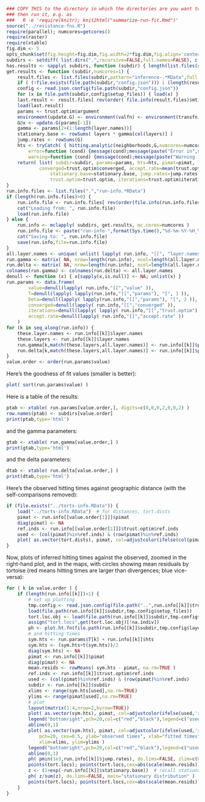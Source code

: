 ```r
### COPY THIS to the directory in which the directories are you want to summarize,
### then run it, e.g. as
###   R -e 'require(knitr); knit2html("summarize-run-fit.Rmd")'
source("../resistance-fns.R")
require(parallel); numcores=getcores()
require(raster)
require(xtable)
fig.dim <- 5
opts_chunk$set(fig.height=fig.dim,fig.width=2*fig.dim,fig.align='center')
subdirs <- setdiff( list.dirs(".",recursive=FALSE,full.names=FALSE), c("figure","cache") )
has.results <- sapply( subdirs, function (subdir) { length(list.files(subdir,pattern="inference-.*RData",full.names=TRUE)) } )
get.results <- function (subdir,numcores=1) {
    result.files <- list.files(subdir,pattern="inference-.*RData",full.names=TRUE)
    if ( (!file.exists(file.path(subdir,"config.json"))) | (length(result.files)==0) ) { return( list( subdir=subdir ) ) }
    config <- read.json.config(file.path(subdir,"config.json"))
    for (x in file.path(subdir,config$setup_files)) { load(x) }
    last.result <- result.files[ rev(order( file.info(result.files)$mtime )) ][1]
    load(last.result)
    params <- trust.optim$argument
    environment(update.G) <- environment(valfn) <- environment(transfn) <- environment()
    G@x <- update.G(params[-1])
    gamma <- params[2+(1:length(layer.names))]
    stationary.base <- rowSums( layers * gamma[col(layers)] )
    jump.rates <- rowSums(G)
    hts <- tryCatch( { hitting.analytic(neighborhoods,G,numcores=numcores)[locs,] },
        error=function (cond) {message(cond);message(paste("Error in",subdir)); NA}, 
        warning=function (cond) {message(cond);message(paste("Warning in",subdir)); NA} )
    return( list( subdir=subdir, params=params, hts=hts, pimat=pimat, layer.names=layer.names, value=trust.optim$value, 
            converged=trust.optim$converged, accept.rate=mean(trust.optim$accept), 
                stationary.base=stationary.base, jump.rates=jump.rates,
                trust.optim=trust.optim, iterations=trust.optim$iterations ) )
}
run.info.files <- list.files(".","run-info.*RData")
if (length(run.info.files)>0) {
    run.info.file <- run.info.files[ rev(order(file.info(run.info.files)$mtime)) ][1]
    cat("Loading from: ", run.info.file)
    load(run.info.file)
} else {
    run.info <- mclapply( subdirs, get.results, mc.cores=numcores )
    run.info.file <- paste("run-info-",format(Sys.time(),"%d-%m-%Y-%H_%M_%S"),".RData",sep='')
    cat("Saving to: ", run.info.file)
    save(run.info,file=run.info.file)
}
all.layer.names <- unique( unlist( lapply( run.info, "[[", "layer.names" ) ) )
run.gamma <- matrix( NA, nrow=length(run.info), ncol=length(all.layer.names) )
run.delta <- matrix( NA, nrow=length(run.info), ncol=length(all.layer.names) )
colnames(run.gamma) <- colnames(run.delta) <- all.layer.names
denull <- function (x) { x[sapply(x,is.null)] <- NA; unlist(x) }
run.params <- data.frame( 
        value=denull(lapply( run.info,"[[","value" )),
        T=denull(lapply( lapply(run.info,"[[","params"), "[", 1 )), 
        beta=denull(lapply( lapply(run.info,"[[","params"), "[", 2 )),
        converged=denull(lapply( run.info,"[[","converged" )),
        iterations=denull(lapply( lapply( run.info,"[[","trust.optim"), "[[", "iterations" )),
        accept.rate=denull(lapply( run.info,"[[","accept.rate" ))
    )
for (k in seq_along(run.info)) {
    these.layer.names <- run.info[[k]]$layer.names
    these.layers <- run.info[[k]]$layer.names
    run.gamma[k,match(these.layers,all.layer.names)] <- run.info[[k]]$params[2+(1:length(these.layers))]
    run.delta[k,match(these.layers,all.layer.names)] <- run.info[[k]]$params[2+length(these.layers)+(1:length(these.layers))]
}
value.order <- order(run.params$value)
```

Here's the goodness of fit values (smaller is better):
```r
plot( sort(run.params$value) )
```

Here is a table of the results:
```r
ptab <- xtable( run.params[value.order,], digits=c(0,0,0,2,0,0,2) )
row.names(ptab) <- subdirs[value.order]
print(ptab,type='html')
```
and the gamma parameters:
```r
gtab <- xtable( run.gamma[value.order,] )
print(gtab,type='html')
```
and the delta parameters:
```r
dtab <- xtable( run.delta[value.order,] )
print(dtab,type='html')
```

Here's the observed hitting times against geographic distance (with the self-comparisons removed):
```r
if (file.exists("../torts-info.RData")) {
    load("../torts-info.RData")  # for distances, tort.dists
    pimat <- run.info[[value.order[1]]]$pimat
    diag(pimat) <- NA
    ref.inds <- run.info[[value.order[1]]]$trust.optim$ref.inds
    used <- (col(pimat)%in%ref.inds) & (row(pimat)%in%ref.inds)
    plot( as.vector(tort.dists), pimat, col=adjustcolor(ifelse(col(pimat)%in%ref.inds,'red','black'),0.25), pch=20, cex=0.5, ylab="observed times", xlab="geographic distance" )
}
```

Now, plots of inferred hitting times against the observed,
zoomed in the right-hand plot,
and in the maps, with circles showing mean residuals by tortoise 
(red means hitting times are larger than divergences; blue vice-versa):
```r
for ( k in value.order ) {
    if (length(run.info[[k]])>1) {
        # set up plotting
        tmp.config <- read.json.config(file.path("..",run.info[[k]]$trust.optim$config.file))
        load(file.path(run.info[[k]]$subdir,tmp.config$setup_files))
        tort.loc.obj <- load(file.path(run.info[[k]]$subdir,tmp.config$sample_locs))
        assign("tort.locs",get(tort.loc.obj)[!na.indiv])
        ph <- plot.ht.fn(file.path(run.info[[k]]$subdir,tmp.config$layer_prefix),nonmissing,homedir="../..",default.par.args=list(mar=c(3,3,3,3)+.1))
        # and hitting times
        sym.hts <- run.params$T[k] + run.info[[k]]$hts
        sym.hts <- (sym.hts+t(sym.hts))/2
        diag(sym.hts) <- NA
        pimat <- run.info[[k]]$pimat
        diag(pimat) <- NA
        mean.resids <- rowMeans( sym.hts - pimat, na.rm=TRUE )
        ref.inds <- run.info[[k]]$trust.optim$ref.inds
        used <- (col(pimat)%in%ref.inds) & (row(pimat)%in%ref.inds)
        subdir <- run.info[[k]]$subdir
        xlims <- range(sym.hts[used],na.rm=TRUE)
        ylims <- range(pimat[used],na.rm=TRUE)
        # plot
        layout(matrix(1:4,nrow=2,byrow=TRUE))
        plot( as.vector(sym.hts), pimat, col=adjustcolor(ifelse(used,'red','black'),0.25), pch=20, cex=0.5, ylab="observed times", xlab="fitted times" )
        legend("bottomright",pch=20,col=c("red","black"),legend=c("used in fitting","not used in fitting"))
        abline(0,1)
        plot( as.vector(sym.hts), pimat, col=adjustcolor(ifelse(used,'red','black'),0.25), 
            pch=20, cex=0.5, ylab="observed times", xlab="fitted times", 
            xlim=xlims, ylim=ylims )
        legend("bottomright",pch=20,col=c("red","black"),legend=c("used in fitting","not used in fitting"))
        abline(0,1)
        ph( pmin(1e3,run.info[[k]]$jump.rates), do.lims=FALSE, zlim=c(0,1e3), main="truncated jump rates" )
        points(tort.locs); points(tort.locs,cex=abs(scale(mean.resids)),col=ifelse(mean.resids>0,"red","blue"))
        z <- (1+exp(-run.info[[k]]$stationary.base))  # recall stationary distribution is 1/rho( )
        ph( z/sum(z), do.lims=FALSE, main="stationary distribution" )
        points(tort.locs); points(tort.locs,cex=abs(scale(mean.resids)),col=ifelse(mean.resids>0,"red","blue"))
    }
}
```
